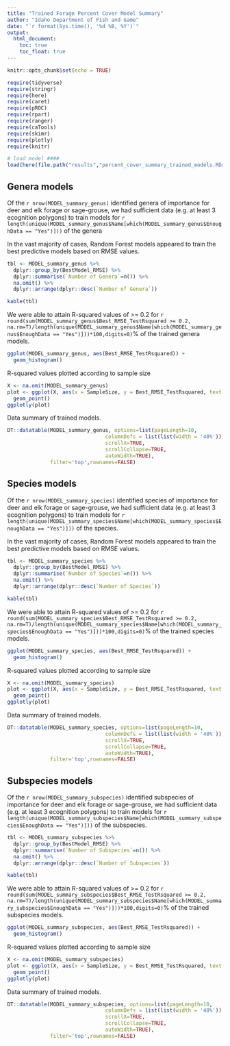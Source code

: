 ```yaml
---
title: "Trained Forage Percent Cover Model Summary"
author: "Idaho Department of Fish and Game"
date: "`r format(Sys.time(), '%d %B, %Y')`"
output: 
  html_document:
    toc: true
    toc_float: true
---
```


```r
knitr::opts_chunk$set(echo = TRUE)

require(tidyverse)
require(stringr)
require(here)
require(caret)
require(pROC)
require(rpart)
require(ranger)
require(caTools)
require(skimr)
require(plotly)
require(knitr)

# load model ####
load(here(file.path("results","percent_cover_summary_trained_models.RData"))) # species listed as forage species (deer, elk, and sage grouse)

```

## Genera models

Of the `r nrow(MODEL_summary_genus)` identified genera of importance for deer and elk forage or sage-grouse, we had sufficient data (e.g. at least 3 ecognition polygons) to train models for `r length(unique(MODEL_summary_genus$Name[which(MODEL_summary_genus$EnoughData == "Yes")]))` of the genera

In the vast majority of cases, Random Forest models appeared to train the best predictive models based on RMSE values.

```r
tbl <- MODEL_summary_genus %>%
  dplyr::group_by(BestModel_RMSE) %>%
  dplyr::summarise(`Number of Genera`=n()) %>%
  na.omit() %>%
  dplyr::arrange(dplyr::desc(`Number of Genera`))

kable(tbl)
```

We were able to attain R-squared values of >= 0.2 for `r round(sum(MODEL_summary_genus$Best_RMSE_TestRsquared >= 0.2, na.rm=T)/length(unique(MODEL_summary_genus$Name[which(MODEL_summary_genus$EnoughData == "Yes")]))*100,digits=0)`% of the trained genera models.

```r
ggplot(MODEL_summary_genus, aes(Best_RMSE_TestRsquared)) +
  geom_histogram()
```

R-squared values plotted according to sample size

```r
X <- na.omit(MODEL_summary_genus)
plot <- ggplot(X, aes(x = SampleSize, y = Best_RMSE_TestRsquared, text = Name)) +
  geom_point() 
ggplotly(plot)
```

Data summary of trained models.

```r
DT::datatable(MODEL_summary_genus, options=list(pageLength=10,
                                columnDefs = list(list(width = '40%')),
                                scrollX=TRUE,
                                scrollCollapse=TRUE,
                                autoWidth=TRUE),
              filter='top',rownames=FALSE)

```

## Species models

Of the `r nrow(MODEL_summary_species)` identified species of importance for deer and elk forage or sage-grouse, we had sufficient data (e.g. at least 3 ecognition polygons) to train models for `r length(unique(MODEL_summary_species$Name[which(MODEL_summary_species$EnoughData == "Yes")]))` of the species.

In the vast majority of cases, Random Forest models appeared to train the best predictive models based on RMSE values.

```r
tbl <- MODEL_summary_species %>%
  dplyr::group_by(BestModel_RMSE) %>%
  dplyr::summarise(`Number of Species`=n()) %>%
  na.omit() %>%
  dplyr::arrange(dplyr::desc(`Number of Species`))

kable(tbl)
```

We were able to attain R-squared values of >= 0.2 for `r round(sum(MODEL_summary_species$Best_RMSE_TestRsquared >= 0.2, na.rm=T)/length(unique(MODEL_summary_species$Name[which(MODEL_summary_species$EnoughData == "Yes")]))*100,digits=0)`% of the trained species models.

```r
ggplot(MODEL_summary_species, aes(Best_RMSE_TestRsquared)) +
  geom_histogram()
```

R-squared values plotted according to sample size

```r
X <- na.omit(MODEL_summary_species)
plot <- ggplot(X, aes(x = SampleSize, y = Best_RMSE_TestRsquared, text = Name)) +
  geom_point() 
ggplotly(plot)
```

Data summary of trained models.

```r
DT::datatable(MODEL_summary_species, options=list(pageLength=10,
                                columnDefs = list(list(width = '40%')),
                                scrollX=TRUE,
                                scrollCollapse=TRUE,
                                autoWidth=TRUE),
              filter='top',rownames=FALSE)

```


## Subspecies models

Of the `r nrow(MODEL_summary_subspecies)` identified subspecies of importance for deer and elk forage or sage-grouse, we had sufficient data (e.g. at least 3 ecognition polygons) to train models for `r length(unique(MODEL_summary_subspecies$Name[which(MODEL_summary_subspecies$EnoughData == "Yes")]))` of the subspecies.

```r
tbl <- MODEL_summary_subspecies %>%
  dplyr::group_by(BestModel_RMSE) %>%
  dplyr::summarise(`Number of Subspecies`=n()) %>%
  na.omit() %>%
  dplyr::arrange(dplyr::desc(`Number of Subspecies`))

kable(tbl)
```

We were able to attain R-squared values of >= 0.2 for `r round(sum(MODEL_summary_subspecies$Best_RMSE_TestRsquared >= 0.2, na.rm=T)/length(unique(MODEL_summary_subspecies$Name[which(MODEL_summary_subspecies$EnoughData == "Yes")]))*100,digits=0)`% of the trained subspecies models.

```r
ggplot(MODEL_summary_subspecies, aes(Best_RMSE_TestRsquared)) +
  geom_histogram()
```

R-squared values plotted according to sample size

```r
X <- na.omit(MODEL_summary_subspecies)
plot <- ggplot(X, aes(x = SampleSize, y = Best_RMSE_TestRsquared, text = Name)) +
  geom_point() 
ggplotly(plot)
```

Data summary of trained models.

```r
DT::datatable(MODEL_summary_subspecies, options=list(pageLength=10,
                                columnDefs = list(list(width = '40%')),
                                scrollX=TRUE,
                                scrollCollapse=TRUE,
                                autoWidth=TRUE),
              filter='top',rownames=FALSE)

```